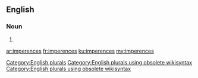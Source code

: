 ==English==

===Noun===
{{head|en}}

# {{plural of|imperence}}

[[Category:English plurals]][[Category:English plurals using obsolete wikisyntax]][[Category:English plurals using obsolete wikisyntax]]

[[ar:imperences]]
[[fr:imperences]]
[[ku:imperences]]
[[my:imperences]]
